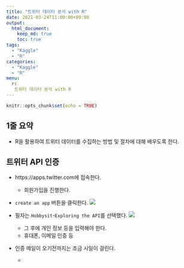 ```yaml
---
title: "트위터 데이터 분석 with R"
date: 2021-03-24T11:00:00+09:00
output:
  html_document:
    keep_md: true
    toc: true
tags:
  - "Kaggle"
  - "R"
categories:
  - "Kaggle"
  - "R"
menu:
  r:
   트위터 데이터 분석 with R
---
```


```r
knitr::opts_chunk$set(echo = TRUE)
```

## 1줄 요약
- R을 활용하여 트위터 데이터를 수집하는 방법 및 절차에 대해 배우도록 한다. 

## 트위터 API 인증
- https://apps.twitter.com에 접속한다. 
  + 회원가입을 진행한다. 

- `create an app` 버튼을 클릭한다. 
![](img/twitter01.png)

- 필자는 `Hobbysit`-`Exploring the API`를 선택했다. 
![](img/twitter02.png)
  + 그 후에 개인 정보 등을 입력해야 한다. 
  + 휴대폰, 이메일 인증 등

- 인증 메일이 오기전까지는 조금 시일이 걸린다. 
  + 

## 

